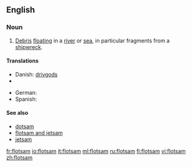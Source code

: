 ==English==

===Noun===
{{en-noun|-}}

# [[debris|Debris]] [[float]]ing in a [[river]] or [[sea]], in particular fragments from a [[shipwreck]].

====Translations====
{{trans-top|flotsam}}
* Danish: [[drivgods]] {{n}}
* {{trreq|Esperanto}}
{{trans-mid}}
* German: {{t|de|Treibgut|n}}
* Spanish: {{t|es|pecio|m}}
{{trans-bottom}}

====See also====
* [[dotsam]]
* [[flotsam and jetsam]]
* [[jetsam]]

[[fr:flotsam]]
[[io:flotsam]]
[[it:flotsam]]
[[ml:flotsam]]
[[ru:flotsam]]
[[fi:flotsam]]
[[vi:flotsam]]
[[zh:flotsam]]